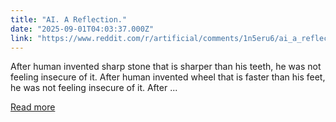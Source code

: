 ```yaml
---
title: "AI. A Reflection."
date: "2025-09-01T04:03:37.000Z"
link: "https://www.reddit.com/r/artificial/comments/1n5eru6/ai_a_reflection/"
---
```


After human invented sharp stone that is sharper than his teeth, he was not feeling insecure of it.
 After human invented wheel that is faster than his feet, he was not feeling insecure of it.
 After ...

[Read more](https://www.reddit.com/r/artificial/comments/1n5eru6/ai_a_reflection/)
